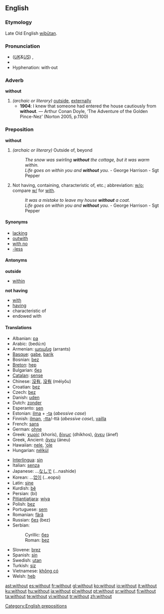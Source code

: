 ==English==

{{rank|came|men|come|109|without|make|def|might}}

===Etymology===
Late Old English [[wiþutan|wiþūtan]].

===Pronunciation===
* (''[[Received Pronunciation|UK]]&[[General American|US]]'') {{IPA|/wɪðˈaʊt/}}, {{SAMPA|/wID"aUt/}}
* {{audio|en-us-without.ogg|Audio (US)}}
* Hyphenation: with&middot;out

===Adverb===
'''without'''

# ''(archaic or literary)'' [[outside]], [[externally]]
#* '''1904''': I knew that someone had entered the house cautiously from '''without'''. — Arthur Conan Doyle, ‘The Adventure of the Golden Pince-Nez’ (Norton 2005, p.1100)

===Preposition===
'''without'''

# ''(archaic or literary)'' Outside of, beyond
#: ''The snow was swirling '''without''' the cottage, but it was warm within.''
#: ''Life goes on within you and '''without''' you.'' - George Harrison - Sgt Pepper
# Not having, containing, characteristic of, etc.; abbreviation: [[w/o]]; compare [[w/]] for [[with]].
#: ''It was a mistake to leave my house '''without''' a coat.''
#: ''Life goes on within you and '''without''' you.'' - George Harrison - Sgt Pepper

====Synonyms====
* [[lacking]]
* [[outwith]]
* [[with no]]
* [[-less]]

====Antonyms====
'''outside'''
* [[within]]
'''not having'''
* [[with]]
* [[having]]
* characteristic of
* endowed with

====Translations====
{{trans-top|not having}}
* Albanian: [[pa]]
* Arabic: {{ARchar|[[بدون]]}} (bedú:n)
* Armenian: [[առանց]] (arrants)
* [[Basque]]: [[gabe]], [[barik]]
* Bosnian: [[bez#Bosnian|bez]]
* [[Breton]]: [[hep]]
* Bulgarian: [[без]]
* [[Catalan]]: [[sense]]
* Chinese: [[沒有]], [[没有]] (méiyǒu)
* Croatian: [[bez]]
* Czech: [[bez]]
* Danish: [[uden]]
* Dutch: [[zonder]]
* Esperanto: [[sen]]
* Estonian: [[ilma]] + [[-ta]] (''abessive case'')
* Finnish: [[ilman]], [[-tta]]/-ttä (''abessive case''), [[vailla]]
* French: [[sans]]
* German: [[ohne]]
* Greek: [[χωρίς]] (khorís), [[δίχως]] (dhíkhos), [[άνευ]] (ánef)
* Greek, Ancient: [[ἄνευ]] (áneu)
* Hawaiian: [[nele]], [[ʻole]]
* Hungarian: [[nélkül]]
{{trans-mid}}
* [[Interlingua]]: [[sin]]
* Italian: [[senza]]
* Japanese: ...[[なしで]] (...nashide)
* Korean: ...[[없이]] (...eopsi)
* Latin: [[sine]]
* Kurdish: [[bê]]
* Persian: {{FAchar|[[بی]]}} (bi)
* [[Pitjantjatjara]]: [[wiya]]
* Polish: [[bez#Polish|bez]]
* Portuguese: [[sem]]
* Romanian: [[fără]]
* Russian: [[без#Russian|без]] (bez)
* Serbian:
*: Cyrillic: [[без#Serbian|без]]
*: Roman: [[bez#Serbian|bez]]
* Slovene: [[brez]]
* Spanish: [[sin]]
* Swedish: [[utan]]
* Turkish: [[siz]]
* Vietnamese: [[không có]]
* Welsh: [[heb]]

[[Category:English prepositions]]

[[ast:without]]
[[es:without]]
[[fr:without]]
[[gl:without]]
[[ko:without]]
[[io:without]]
[[it:without]]
[[ku:without]]
[[hu:without]]
[[ja:without]]
[[pl:without]]
[[pt:without]]
[[sr:without]]
[[fi:without]]
[[ta:without]]
[[te:without]]
[[vi:without]]
[[tr:without]]
[[zh:without]]